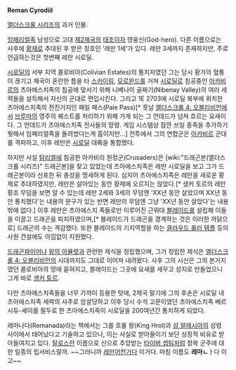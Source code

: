 '''Reman Cyrodiil'''

[[엘더스크롤 시리즈]]의 과거 인물.

[[임페리얼]]족 남성으로 고대 [[제국(엘더스크롤 시리즈)|제2제국]]의 [[태조]]이자 영웅신(God-hero). 다른 이름으로는 사후에 [[황제]]로 추대된 후 받은 칭호인 '레만 1세'가 있다. 레만 3세까지 존재하지만, 주로 언급하는것은 첫번째 레만 시로딜.

[[시로딜]]의 서부 지역 콜로비아(Colivian Estates)의 통치자였던 그는 당시 황가의 혈통이 끊기고 제국이 혼란한 틈을 타 [[스카이림]], [[모로윈드]]를 거쳐 [[시로딜]]로 침공중인 [[아카비르]]의 츠아에스치족의 침공에 맞서기 위해 니베나이 골짜기(Nibenay Valley)의 여러 세력들을 설득해서 자신의 군대로 편입시킨다. 그리고 1E 2703에 시로딜 북부에 위치한 츠아에스치족의 전진기지인 패일 패스(Pale Pass)[* 훗날 [[엘더스크롤 4: 오블리비언]]에서 [[브루마]]의 영주의 퀘스트를 처리하기 위해 가게 되는 그 언데드가 넘쳐 흐르는 요새이다. 그 언데드가 츠아에스치족 전사들의 망령. 게임 시스템상 잠깐 쓰일 종족을 추가하기 뭣해서 임페리얼족을 돌려썼다는게 흠이지만...] 전투에서 그의 연합군은 [[아카비르]] 군대를 격파하고, 이후 레만은 [[시로딜]] 대륙을 통합했다.

하지만 사실 [[탐리엘]]에 침공한 아카비리 원정군(Crusaders)은 [wiki:"드래곤본(엘더스크롤 시리즈)" 드래곤본]을 찾고 있었는데 츠아에스치족은 레만 시로딜을 보고 그가 드래곤본이라 선포한 뒤 충성을 맹세하게 된다. 심지어 츠아에스치족은 레만을 새로운 황제로 추대하였지만, 레만은 살아있는 동안 황제에 오르지는 않았다.[* 생커 토르의 레만 황조 무덤을 보면 알 수 있는데 레만 2세와 3세의 무덤엔 'XX년 동안 살았으며 XX년 동안 통치했다'는 내용의 문구가 있는 반면 레만의 무덤엔 그냥 'XX년 동안 살았다'는 내용밖에 없다.] 이후 레만은 츠아에스치 족들로만 이루어진 근위대 [[블레이드(엘더스크롤 시리즈)|블레이드]]를 설립해 이들을 이끌고 드래곤을 퇴치하였으며,[* 블레이드가 드래곤을 경계하는 것은 이러한 까닭으로] 드래곤의 수는 격감했다. 또한 블레이드의 기지역할을 하는 [[클라우드 룰러 템플]] 등의 사원 건설에도 아낌없이 지원했다.

[[드래곤파이어]]나 [[왕의 아뮬렛]]과 관련한 제식을 정립했으며, 그가 정립한 제식은 [[엘더스크롤 4: 오블리비언]]의 시대까지도 그대로 이어져 내려왔다. 사후 그의 시신은 그의 본거지였던 콜로비아의 땅에 묻혀지고, 블레이드는 그곳에 요새를 세우고 성지로 만들었으니 그게 바로 [[생커 토르]].

다만 츠아에스치족들을 너무 가까이 등용한 탓에, 2제국 말기에 그의 후손은 시로딜 내 츠아에스치족 세력의 사주로 암살당하고 이후 당시 수석 고문이였던 츠아에스치족 베르시듀-셰이를 필두로 한 츠아에스치족이 시로딜을 200여년간 통치하게 되었다.

레마나다(Remanada)라는 책에서는 그를 흐롤 왕(King Hrol)과 [[성 알레시아]]의 성령 사이에서 태어났다고 기술하고 있으나, 이는 사실로 받아들이기 보단 상징적 비유로 받아들여지고 있다. [[탈로스]]란 이름으로 신으로 추앙받는 [[타이버 셉팀]]처럼 정복 군주에 대한 일종의 립서비스랄까. ~~그러니까 [[용비어천가|레만어천가]]다 이거다. 마침 이름도 '''레마ㄴ'''ㅏ다 이고~~
